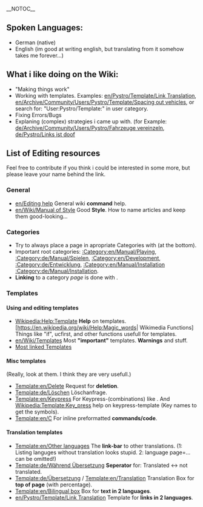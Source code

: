 __NOTOC__
== Spoken Languages: ==
* German (native)
* English (im good at writing english, but translating from it somehow takes me forever...)
== What i like doing on the Wiki: ==
* "Making things work"
* Working with templates. Examples: [[en/Pystro/Template/Link Translation]], [[en/Archive/Community/Users/Pystro/Template/Spacing out vehicles]], or search for: "User:Pystro/Template:" in user category.
* Fixing Errors/Bugs
* Explaning (complex) strategies i came up with. (for Example: [[de/Archive/Community/Users/Pystro/Fahrzeuge vereinzeln]], [[de/Pystro/Links ist doof]]
== List of Editing resources ==
{{en/Bilingual box|de
|Meine Favoriten, hauptsächlich als Nachschlagewerk für mich selbst, aber ich hoffe, ich kann auch anderen damit helfen.
|My favourites, mainly as a quick reference for myself , but i hope its also usefull to others.
}}
Feel free to contribute if you think i could be interested in some more, but please leave your name behind the link.
=== General ===
* [[en/Editing help]] General wiki '''command''' help.
* [[en/Wiki/Manual of Style]] Good '''Style'''. How to name articles and keep them good-looking...
=== Categories ===
* Try to always place a page in apropriate Categories with {{en/C|<nowiki>[[Category:Example]]</nowiki>|}} (at the bottom).
* Important root categories: [[:Category:en/Manual/Playing]], [[:Category:de/Manual/Spielen]], [[:Category:en/Development]], [[:Category:de/Entwicklung]], [[:Category:en/Manual/Installation]] [[:Category:de/Manual/Installation]].
* '''Linking''' to a category ''page'' is done with {{en/C|<nowiki>[[:Category:Example]]</nowiki>|}}.
=== Templates ===
==== Using and editing templates ====
* [https://en.wikipedia.org/wiki/Help:Template Wikipedia:Help:Template] '''Help''' on templates. [https://en.wikipedia.org/wiki/Help:Magic_words| Wikimedia Functions] Things like "if", ucfirst, and other functions usefull for templates.
* [[en/Wiki/Templates]] Most '''"important"''' templates. '''Warnings''' and stuff.
* [[Special:Mostlinkedtemplates?limit=500|Most linked Templates]]
==== Misc templates ====
(Really, look at them. I think they are very usefull.)
* [[Template:en/Delete]] Request for '''deletion'''.
* [[Template:de/Löschen]] Löschanfrage.
* [[Template:en/Keypress]] For Keypress-(combinations) like {{en/Keypress|Shift|F8}}. And [https://en.wikipedia.org/wiki/Template:Key_press Wikipedia:Template:Key_press] help on keypress-template (Key names to get the symbols).
* [[Template:en/C]] For inline preformatted '''commands/code'''.
==== Translation templates ====
* [[Template:en/Other languages]] The '''link-bar''' to other translations. (1: Listing languges without translation looks stupid. 2: language page=... can be omitted!)
* [[Template:de/Während Übersetzung]] '''Seperator''' for: Translated <-> not translated.
* [[Template:de/Übersetzung]] / [[Template:en/Translation]] Translation Box for '''top of page''' (with percentage).
* [[Template:en/Bilingual box]] Box for '''text in 2 languages'''.
* [[en/Pystro/Template/Link Translation]] Template for '''links in 2 languages'''.